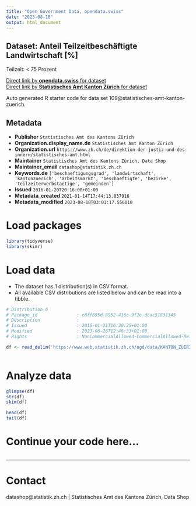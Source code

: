 ```yaml
---
title: "Open Government Data, opendata.swiss"
date: "2023-08-18"
output: html_document
---
```


## Dataset: Anteil Teilzeitbeschäftigte Landwirtschaft [%]

Teilzeit: < 75 Prozent

[Direct link by **opendata.swiss** for dataset](https://opendata.swiss/de/dataset/anteil-teilzeitbeschaftigte-landwirtschaft)<br>
[Direct link by **Statistisches Amt Kanton Zürich** for dataset](https://www.zh.ch/de/politik-staat/gemeinden/gemeindeportraet.html)

Auto generated R starter code for data set 109@statistisches-amt-kanton-zuerich.

## Metadata

- **Publisher** `Statistisches Amt des Kantons Zürich`
- **Organization.display_name.de** `Statistisches Amt Kanton Zürich`
- **Organization.url** `https://www.zh.ch/de/direktion-der-justiz-und-des-innern/statistisches-amt.html`
- **Maintainer** `Statistisches Amt des Kantons Zürich, Data Shop`
- **Maintainer_email** `datashop@statistik.zh.ch`
- **Keywords.de** `['beschaeftigungsgrad', 'landwirtschaft', 'kantonzuerich', 'arbeitsmarkt', 'beschaeftigte', 'bezirke', 'teilzeiterwerbstaetige', 'gemeinden']`
- **Issued** `2016-01-20T20:16:00+01:00`
- **Metadata_created** `2021-01-14T17:44:13.037916`
- **Metadata_modified** `2023-08-18T03:01:17.556010`


# Load packages

```r

library(tidyverse)
library(skimr)

```

# Load data

-   The dataset has 1 distribution(s) in CSV format.
-   All available CSV distributions are listed below and can be read into a tibble.

```r

# Distribution 0
# Package_id               : c8ff895d-8952-416c-9f2e-dcac51831345
# Description              : 
# Issued                   : 2016-01-21T16:30:35+01:00
# Modified                 : 2023-06-26T12:46:33+01:00
# Rights                   : NonCommercialAllowed-CommercialAllowed-ReferenceRequired

df <- read_delim('https://www.web.statistik.zh.ch/ogd/data/KANTON_ZUERICH_261.csv')



```

# Analyze data

```r

glimpse(df)
str(df)
skim(df)

head(df)
tail(df)

```

# Continue your code here...

```r

```

------------------------------------------------------------------------

# Contact

datashop@statistik.zh.ch | Statistisches Amt des Kantons Zürich, Data Shop
